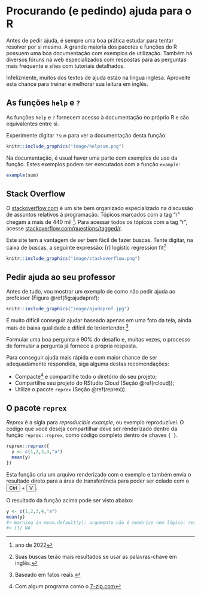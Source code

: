 

# Procurando (e pedindo) ajuda para o R

Antes de pedir ajuda, é sempre uma boa prática estudar para tentar resolver por si mesmo. A grande maioria dos pacotes e funções do R possuem uma boa documentação com exemplos de utilização. Também há diversos fóruns na web especializados com respostas para as perguntas mais frequente e sites com tutoriais detalhados.

Infelizmente, muitos dos textos de ajuda estão na língua inglesa. Aproveite esta chance para treinar e melhorar sua leitura em inglês.

## As funções `help` e `?`

As funções  `help` e `?` fornecem acesso à documentação no próprio R e são equivalentes entre si.

Experimente digitar `?sum` para ver a documentação desta função:

```r
knitr::include_graphics("image/helpsum.png")
```

Na documentação, é usual haver uma parte com exemplos de uso da função. Estes exemplos podem ser executados com a função `example`:

```r
example(sum) 
```


## Stack Overflow

O [stackoverflow.com](https://stackoverflow.com/) é um site bem organizado especializado na discussão de assuntos relativos à programação. Tópicos marcados com a tag "r" chegam a mais de 440 mil ^[ano de 2022]. Para acessar todos os tópicos com a tag "r", acesse [stackoverflow.com/questions/tagged/r](https://stackoverflow.com/questions/tagged/r).

Este site tem a vantagem de ser bem fácil de fazer buscas. Tente digitar, na caixa de buscas, a seguinte expressão: [r] logistic regression fit^[Suas buscas terão mais resultados se usar as palavras-chave em inglês.]

```r
knitr::include_graphics("image/stackoverflow.png")
```


## Pedir ajuda ao seu professor {#ajuda-professor}


Antes de tudo, vou mostrar um exemplo de como não pedir ajuda ao professor (Figura \@ref(fig:ajudaprof):


```r
knitr::include_graphics("image/ajudaprof.jpg")
```

É muito difícil conseguir ajudar baseado apenas em uma foto da tela, ainda mais de baixa qualidade e difícil de ler/entender.^[Baseado em fatos reais.]

Formular uma boa pergunta é 90% do desafio e, muitas vezes, o processo de formular a pergunta já fornece a própria resposta.

Para conseguir ajuda mais rápida e com maior chance de ser adequadamente respondida, siga alguma destas recomendações: 


* Compacte^[Com algum programa como o [7-zip.com](https://www.7-zip.org/)] e compartilhe todo o diretório do seu projeto;
* Compartilhe seu projeto do RStudio Cloud (Seção \@ref(rcloud));
* Utilize o pacote `reprex` (Seção \@ref(reprex)).




## O pacote `reprex` {#reprex}

*Reprex* é a sigla para *reproducible example*, ou exemplo reproduzível. O código que você deseja compartilhar deve ser renderizado dentro da função `reprex::reprex`, como código completo dentro de chaves `{ }`.

```r
reprex::reprex({
  y <- c(1,2,3,4,"a")
  mean(y)
})
```

Esta função cria um arquivo renderizado com o exemplo e também envia o resultado direto para a área de transferência para poder ser colado com o <button>Ctrl</button> + <button>V</button>.

 O resultado da função acima pode ser visto abaixo:



``` r
y <- c(1,2,3,4,"a")
mean(y)
#> Warning in mean.default(y): argumento não é numérico nem lógico: retornando NA
#> [1] NA
```

















